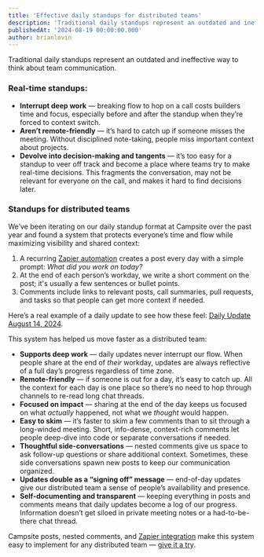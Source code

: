 ```yaml
---
title: 'Effective daily standups for distributed teams'
description: 'Traditional daily standups represent an outdated and ineffective way to think about team communication.'
publishedAt: '2024-08-19 00:00:00.000'
author: brianlovin
---
```


Traditional daily standups represent an outdated and ineffective way to think about team communication.

### Real-time standups:

- **Interrupt deep work** — breaking flow to hop on a call costs builders time and focus, especially before and after the standup when they’re forced to context switch.
- **Aren’t remote-friendly** — it’s hard to catch up if someone misses the meeting. Without disciplined note-taking, people miss important context about projects.
- **Devolve into decision-making and tangents** — it’s too easy for a standup to veer off track and become a place where teams try to make real-time decisions. This fragments the conversation, may not be relevant for everyone on the call, and makes it hard to find decisions later.

### Standups for distributed teams

We’ve been iterating on our daily standup format at Campsite over the past year and found a system that protects everyone’s time and flow while maximizing visibility and shared context:

1.  A recurring [Zapier automation](https://zapier.com/apps/campsite/integrations) creates a post every day with a simple prompt: _What did you work on today?_
2.  At the end of each person’s workday, we write a short comment on the post; it's usually a few sentences or bullet points.
3.  Comments include links to relevant posts, call summaries, pull requests, and tasks so that people can get more context if needed.

Here’s a real example of a daily update to see how these feel: [Daily Update August 14, 2024](https://campsite.dessn.ai/campsite/posts/s4n74kgx6a6g).

This system has helped us move faster as a distributed team:

- **Supports deep work** — daily updates never interrupt our flow. When people share at the end of _their_ workday, updates are always reflective of a full day’s progress regardless of time zone.
- **Remote-friendly** — if someone is out for a day, it’s easy to catch up. All the context for each day is one place so there’s no need to hop through channels to re-read long chat threads.
- **Focused on impact** — sharing at the end of the day keeps us focused on what _actually_ happened, not what we _thought_ would happen.
- **Easy to skim** — it’s faster to skim a few comments than to sit through a long-winded meeting. Short, info-dense, context-rich comments let people deep-dive into code or separate conversations if needed.
- **Thoughtful side-conversations** — nested comments give us space to ask follow-up questions or share additional context. Sometimes, these side conversations spawn new posts to keep our communication organized.
- **Updates double as a “signing off” message** — end-of-day updates give our distributed team a sense of people’s availability and presence.
- **Self-documenting and transparent** — keeping everything in posts and comments means that daily updates become a log of our progress. Information doesn’t get siloed in private meeting notes or a had-to-be-there chat thread.

Campsite posts, nested comments, and [Zapier integration](https://zapier.com/apps/campsite/integrations) make this system easy to implement for any distributed team — [give it a try](https://campsite.com/start).
